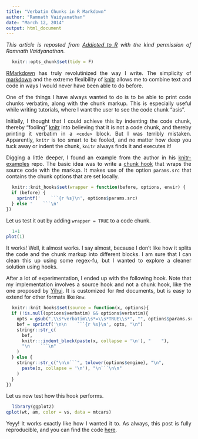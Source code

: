 ```yaml
---
title: "Verbatim Chunks in R Markdown"
author: "Ramnath Vaidyanathan"
date: "March 12, 2014"
output: html_document
---
```


_This article is reposted from [Addicted to R](https://ramnathv.github.io/posts/verbatim-chunks-knitr/) with the kind permission of Ramnath Vaidyanathan._

```r
knitr::opts_chunk$set(tidy = F)
```


[RMarkdown](https://www.rstudio.com/ide/docs/r_markdown) has truly revolutinized the way I write. The simplicity of [markdown](http://daringfireball.net/projects/markdown/) and the extreme flexibility of [knitr](http://github.com/yihui/knitr) allows me to combine text and code in ways I would never have been able to do before.

One of the things I have always wanted to do is to be able to print code chunks verbatim, along with the chunk markup. This is especially useful while writing tutorials, where I want the user to see the code chunk "asis". 

Initially, I thought that I could achieve this by indenting the code chunk, thereby "fooling" [knitr](http://github.com/yihui/knitr) into believing that it is not a code chunk, and thereby printing it verbatim in a `<code>` block. But I was terribly mistaken. Apparently, `knitr` is too smart to be fooled, and no matter how deep you tuck away or indent the chunk, `knitr` always finds it and executes it!

Digging a little deeper, I found an example from the author in his [knitr-examples](https://github.com/yihui/knitr-examples/blob/master/062-chunk-wrapper.Rmd) repo. The basic idea was to write a [chunk hook](yihui.name/knitr/hooks) that wraps the source code with the markup. It makes use of the option `params.src` that contains the chunk options that are set locally.

```r
knitr::knit_hooks$set(wrapper = function(before, options, envir) {
  if (before) {
    sprintf('    ```{r %s}\n', options$params.src)
  } else '    ```\n'
})
```

Let us test it out by adding `wrapper = TRUE` to a code chunk.

```r
1+1
plot(1)
```

It works! Well, it almost works. I say almost, because I don't like how it splits the code and the chunk markup into different blocks. I am sure that I can clean this up using some regex-fu, but I wanted to explore a cleaner solution using hooks.

After a lot of experimentation, I ended up with the following hook. Note that my implementation involves a source hook and not a chunk hook, like the one proposed by [Yihui](http://yihui.name). It is customized for `Rmd` documents, but is easy to extend for other formats like `Rnw`.

```r
knitr::knit_hooks$set(source = function(x, options){
  if (!is.null(options$verbatim) && options$verbatim){
    opts = gsub(",\\s*verbatim\\s*=\\s*TRUE\\s*", "", options$params.src)
    bef = sprintf('\n\n    ```{r %s}\n', opts, "\n")
    stringr::str_c(
      bef, 
      knitr:::indent_block(paste(x, collapse = '\n'), "    "), 
      "\n    ```\n"
    )
  } else {
    stringr::str_c("\n\n```", tolower(options$engine), "\n", 
      paste(x, collapse = '\n'), "\n```\n\n"
    )
  }
})
```

Let us now test how this hook performs.

```r
library(ggplot2)
qplot(wt, am, color = vs, data = mtcars)
```

Yeyy! It works exactly like how I wanted it to. As always, this post is fully reproducible, and you can find the code [here](index.Rmd).


<style>
pre {
  padding: 0;
}
pre code {
  padding: 1rem;
}
p {
  text-align: justify;
}
</style>

